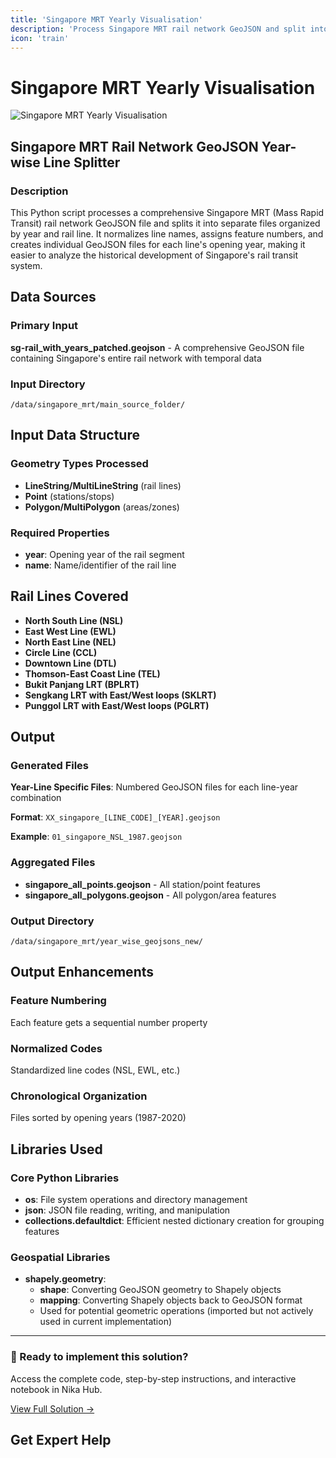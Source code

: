 ```yaml
---
title: 'Singapore MRT Yearly Visualisation'
description: 'Process Singapore MRT rail network GeoJSON and split into separate files organized by year and rail line for historical development analysis'
icon: 'train'
---
```



# Singapore MRT Yearly Visualisation

![Singapore MRT Yearly Visualisation](/industrial-solutions/singapore-mrt-yearly-visualisation.jpeg)

## Singapore MRT Rail Network GeoJSON Year-wise Line Splitter

### Description
This Python script processes a comprehensive Singapore MRT (Mass Rapid Transit) rail network GeoJSON file and splits it into separate files organized by year and rail line. It normalizes line names, assigns feature numbers, and creates individual GeoJSON files for each line's opening year, making it easier to analyze the historical development of Singapore's rail transit system.

## Data Sources

### Primary Input
**sg-rail_with_years_patched.geojson** - A comprehensive GeoJSON file containing Singapore's entire rail network with temporal data

### Input Directory
`/data/singapore_mrt/main_source_folder/`

## Input Data Structure

### Geometry Types Processed
- **LineString/MultiLineString** (rail lines)
- **Point** (stations/stops)
- **Polygon/MultiPolygon** (areas/zones)

### Required Properties
- **year**: Opening year of the rail segment
- **name**: Name/identifier of the rail line

## Rail Lines Covered

- **North South Line (NSL)**
- **East West Line (EWL)**
- **North East Line (NEL)**
- **Circle Line (CCL)**
- **Downtown Line (DTL)**
- **Thomson-East Coast Line (TEL)**
- **Bukit Panjang LRT (BPLRT)**
- **Sengkang LRT with East/West loops (SKLRT)**
- **Punggol LRT with East/West loops (PGLRT)**

## Output

### Generated Files
**Year-Line Specific Files**: Numbered GeoJSON files for each line-year combination

**Format**: `XX_singapore_[LINE_CODE]_[YEAR].geojson`

**Example**: `01_singapore_NSL_1987.geojson`

### Aggregated Files
- **singapore_all_points.geojson** - All station/point features
- **singapore_all_polygons.geojson** - All polygon/area features

### Output Directory
`/data/singapore_mrt/year_wise_geojsons_new/`

## Output Enhancements

### Feature Numbering
Each feature gets a sequential number property

### Normalized Codes
Standardized line codes (NSL, EWL, etc.)

### Chronological Organization
Files sorted by opening years (1987-2020)

## Libraries Used

### Core Python Libraries
- **os**: File system operations and directory management
- **json**: JSON file reading, writing, and manipulation
- **collections.defaultdict**: Efficient nested dictionary creation for grouping features

### Geospatial Libraries
- **shapely.geometry**:
  - **shape**: Converting GeoJSON geometry to Shapely objects
  - **mapping**: Converting Shapely objects back to GeoJSON format
  - Used for potential geometric operations (imported but not actively used in current implementation)

---

<div className="solution-cta">
  <div className="solution-cta-content">
    <h3>🚀 Ready to implement this solution?</h3>
    <p>Access the complete code, step-by-step instructions, and interactive notebook in Nika Hub.</p>
    <a href="https://planet.nika.eco/en/hub/solutions/08279572-a80e-4cca-a8d2-79c54817d35c" target="_blank" className="solution-button">
      View Full Solution →
    </a>
  </div>
</div>

<style jsx>{`
  .solution-cta {
    background: linear-gradient(135deg, #667eea 0%, #764ba2 100%);
    border-radius: 12px;
    padding: 2rem;
    margin: 2rem 0;
    color: white;
    text-align: center;
    box-shadow: 0 8px 32px rgba(102, 126, 234, 0.3);
  }
  
  .solution-cta-content h3 {
    margin: 0 0 0.5rem 0;
    font-size: 1.5rem;
    font-weight: 600;
  }
  
  .solution-cta-content p {
    margin: 0 0 1.5rem 0;
    opacity: 0.9;
    font-size: 1.1rem;
  }
  
  .solution-button {
    display: inline-block;
    background: rgba(255, 255, 255, 0.2);
    color: white;
    padding: 12px 24px;
    border-radius: 8px;
    text-decoration: none;
    font-weight: 600;
    font-size: 1.1rem;
    border: 2px solid rgba(255, 255, 255, 0.3);
    transition: all 0.3s ease;
    backdrop-filter: blur(10px);
  }
  
  .solution-button:hover {
    background: rgba(255, 255, 255, 0.3);
    border-color: rgba(255, 255, 255, 0.5);
    transform: translateY(-2px);
    box-shadow: 0 4px 16px rgba(0, 0, 0, 0.2);
  }
`}</style>

## Get Expert Help

<ContactCTACard />
